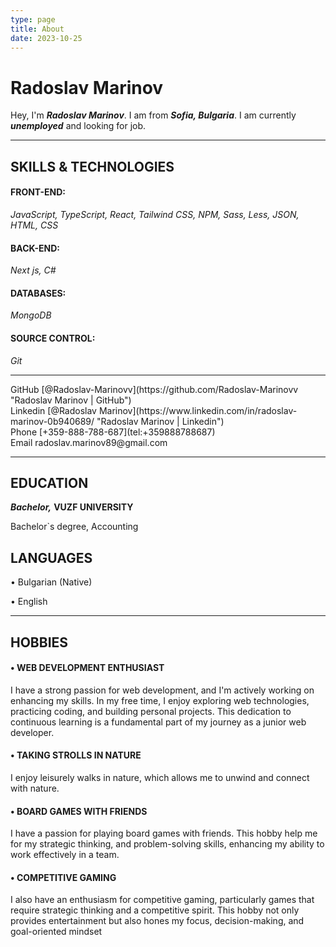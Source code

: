 ```yaml
---
type: page
title: About
date: 2023-10-25
---
```


# Radoslav Marinov

Hey, I'm **_Radoslav Marinov_**. I am from **_Sofia, Bulgaria_**. I am currently **_unemployed_** and looking for job.

---

## SKILLS & TECHNOLOGIES

#### FRONT-END:

_JavaScript, TypeScript, React, Tailwind CSS, NPM, Sass, Less, JSON, HTML, CSS_

#### BACK-END:

_Next js, C#_

#### DATABASES:

_MongoDB_

#### SOURCE CONTROL:

_Git_

---

<div>
  GitHub [@Radoslav-Marinovv](https://github.com/Radoslav-Marinovv "Radoslav
  Marinov | GitHub")
  <br />
  Linkedin [@Radoslav
  Marinov](https://www.linkedin.com/in/radoslav-marinov-0b940689/ "Radoslav
  Marinov | Linkedin")
  <br />
  Phone [+359-888-788-687](tel:+359888788687)
  <br />
  Email radoslav.marinov89@gmail.com
</div>

---

## EDUCATION

**_Bachelor,_** **VUZF UNIVERSITY**

Bachelor`s degree, Accounting

## LANGUAGES

• Bulgarian (Native)

• English

---

## HOBBIES

#### • WEB DEVELOPMENT ENTHUSIAST

I have a strong passion for web development, and I'm actively working on enhancing my
skills. In my free time, I enjoy exploring web technologies, practicing coding, and building
personal projects. This dedication to continuous learning is a fundamental part of my
journey as a junior web developer.

#### • TAKING STROLLS IN NATURE

I enjoy leisurely walks in nature, which allows me to unwind and connect with nature.

#### • BOARD GAMES WITH FRIENDS

I have a passion for playing board games with friends. This hobby help me for my strategic
thinking, and problem-solving skills, enhancing my ability to work effectively in a team.

#### • COMPETITIVE GAMING

I also have an enthusiasm for competitive gaming, particularly games that require
strategic thinking and a competitive spirit. This hobby not only provides entertainment
but also hones my focus, decision-making, and goal-oriented mindset
